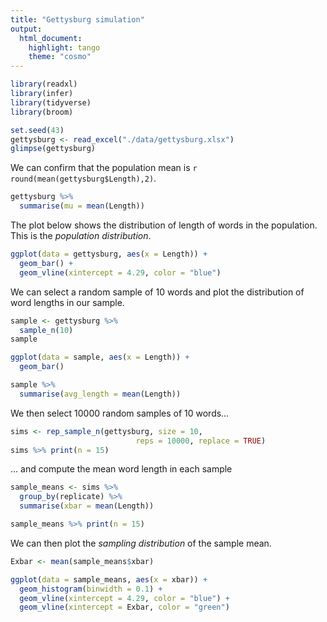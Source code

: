 ```yaml
---
title: "Gettysburg simulation"
output: 
  html_document:
    highlight: tango
    theme: "cosmo"
---
```


```r
library(readxl)
library(infer)
library(tidyverse)
library(broom)

set.seed(43)
gettysburg <- read_excel("./data/gettysburg.xlsx")
glimpse(gettysburg)
``` 

We can confirm that the population mean is `r round(mean(gettysburg$Length),2)`.

```r
gettysburg %>% 
  summarise(mu = mean(Length))
```

The plot below shows the distribution of length of words in the population. This is the *population distribution*. 

```r
ggplot(data = gettysburg, aes(x = Length)) +
  geom_bar() +
  geom_vline(xintercept = 4.29, color = "blue")
```

We can select a random sample of 10 words and plot the distribution of word lengths in our sample. 

```r
sample <- gettysburg %>% 
  sample_n(10)
sample

ggplot(data = sample, aes(x = Length)) +
  geom_bar()

sample %>% 
  summarise(avg_length = mean(Length))
```

We then select 10000 random samples of 10 words...

```r
sims <- rep_sample_n(gettysburg, size = 10, 
                            reps = 10000, replace = TRUE)
sims %>% print(n = 15)
```

... and compute the mean word length in each sample

```r
sample_means <- sims %>% 
  group_by(replicate) %>% 
  summarise(xbar = mean(Length))

sample_means %>% print(n = 15)
```

We can then plot the *sampling distribution* of the sample mean.  

```r
Exbar <- mean(sample_means$xbar)

ggplot(data = sample_means, aes(x = xbar)) +
  geom_histogram(binwidth = 0.1) +
  geom_vline(xintercept = 4.29, color = "blue") +
  geom_vline(xintercept = Exbar, color = "green")
```

